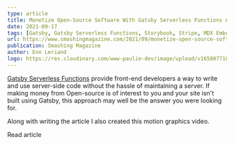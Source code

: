 ```yaml
---
type: article
title: Monetize Open-Source Software With Gatsby Serverless Functions And Stripe
date: 2021-09-17
tags: [Gatsby, Gatsby Serverless Functions, Storybook, Stripe, MDX Embed, Motion Graphics]
url: https://www.smashingmagazine.com/2021/09/monetize-open-source-software-gatsby-functions-stripe/
publication: Smashing Magazine
author: Eno Leriand
logo: https://res.cloudinary.com/www-paulie-dev/image/upload/v1658077182/paulie.dev/Logos/smashing-magazine-logo_rhvh4j.png
---
```


[Gatsby Serverless Functions](https://www.gatsbyjs.com/docs/reference/functions/) provide front-end developers a way to
write and use server-side code without the hassle of maintaining a server. If making money from Open-source is of
interest to you and your site isn't built using Gatsby, this approach may well be the answer you were looking for.

Along with writing the article I also created this motion graphics video.

<Tweet tweetLink="smashingmag/status/1438829819551170560" />

<MarkdownCtaLink href="https://www.smashingmagazine.com/2021/09/monetize-open-source-software-gatsby-functions-stripe/">
  Read article
</MarkdownCtaLink>
